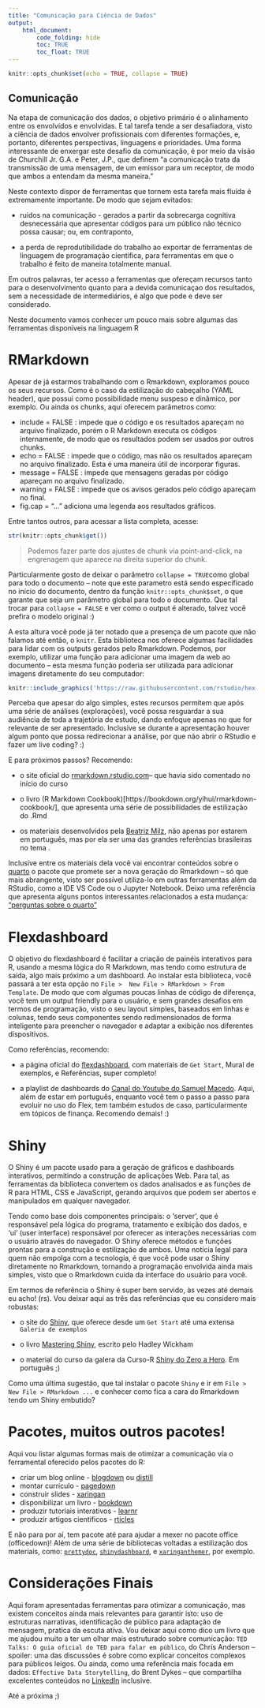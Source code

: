 ```yaml
---
title: "Comunicação para Ciência de Dados"
output: 
    html_document:
        code_folding: hide
        toc: TRUE
        toc_float: TRUE
---
```


```r
knitr::opts_chunk$set(echo = TRUE, collapse = TRUE)
```


## Comunicação

Na etapa de comunicação dos dados, o objetivo primário é o alinhamento entre os envolvidos e envolvidas. E tal tarefa tende a ser desafiadora, visto a ciência de dados envolver profissionais com diferentes formações, e, portanto, diferentes perspectivas, linguagens e prioridades. Uma forma interessante de enxergar este desafio da comunicação, é por meio da visão de Churchill Jr. G.A. e Peter, J.P., que definem "a comunicação trata da transmissão de uma mensagem, de um emissor para um receptor, de modo que ambos a entendam da mesma maneira."

Neste contexto dispor de ferramentas que tornem esta tarefa mais fluída é extremamente importante. De modo que sejam evitados:

- ruidos na comunicação - gerados a partir da sobrecarga cognitiva desnecessária que apresentar códigos para um público não técnico possa causar; ou, em contraponto,

- a perda de reprodutibilidade do trabalho ao exportar de ferramentas de linguagem de programação cientifica, para ferramentas em que o trabalho é feito de maneira totalmente manual.


Em outros palavras, ter acesso a ferramentas que ofereçam recursos tanto para o desenvolvimento quanto para a devida comunicaçao dos resultados, sem a necessidade de intermediários, é algo que pode e deve ser considerado.

Neste documento vamos conhecer um pouco mais sobre algumas das ferramentas disponíveis na linguagem R



# RMarkdown

Apesar de já estarmos trabalhando com o Rmarkdown, exploramos pouco os seus recursos. Como é o caso da estilização do cabeçalho  (YAML header), que possui como possibilidade menu suspeso e dinâmico, por exemplo. Ou ainda os chunks, aqui oferecem parâmetros como:


- include = FALSE : impede que o código e os resultados apareçam no arquivo finalizado, porém o R Markdown executa os códigos internamente, de modo que os resultados podem ser usados por outros chunks.
- echo = FALSE : impede que o código, mas não os resultados apareçam no arquivo finalizado. Esta é uma maneira útil de incorporar figuras.
- message = FALSE : impede que mensagens geradas por código apareçam no arquivo finalizado.
- warning = FALSE : impede que os avisos gerados pelo código apareçam no final.
- fig.cap = "..." adiciona uma legenda aos resultados gráficos.

Entre tantos outros, para acessar a lista completa, acesse:

```r
str(knitr::opts_chunk$get())
```

> Podemos fazer parte dos ajustes de chunk via point-and-click, na engrenagem que aparece na direita superior do chunk.

Particularmente gosto de deixar o parâmetro `collapse = TRUE`como global para todo o documento – note que este parametro está sendo específicado no início do documento, dentro da função `knitr::opts_chunk$set`, o que garante que seja um parâmetro global para todo o documento. Que tal trocar para `collapse = FALSE` e ver como o output é alterado, talvez você prefira o modelo original :) 

A esta altura você pode já ter notado que a presença de um pacote que não falamos até então, o `knitr`. Esta biblioteca nos oferece algumas facilidades para lidar com os outputs gerados pelo Rmarkdown. Podemos, por exemplo, utilizar uma função para adicionar uma imagem da web ao documento – esta mesma função poderia ser utilizada para adicionar imagens diretamente do seu computador:


```r
knitr::include_graphics('https://raw.githubusercontent.com/rstudio/hex-stickers/master/PNG/knitr.png')
```

Perceba que apesar do algo simples, estes recursos permitem que após uma série de análises (explorações), você possa resguardar a sua audiência de toda a trajetória de estudo, dando enfoque apenas no que for relevante de ser apresentado. Inclusive se durante a apresentação houver algum ponto que possa redirecionar a análise, por que não abrir o RStudio e fazer um live coding? :) 


E para próximos passos? Recomendo:

- o site oficial do [rmarkdown.rstudio.com](https://rmarkdown.rstudio.com/docs/articles/rmarkdown.html)– que havia sido comentado no início do curso

- o livro (R Markdown Cookbook)[https://bookdown.org/yihui/rmarkdown-cookbook/], que apresenta uma série de possibilidades de estilização do .Rmd

-  os materiais desenvolvidos pela [Beatriz Milz](https://beamilz.com/talks/pt/), não apenas por estarem em português, mas por ela ser uma das grandes referências brasileiras no tema . 


Inclusive entre os materiais dela você vai encontrar conteúdos sobre o [quarto](https://quarto.org/) o pacote que promete ser a nova geração do Rmarkdown – só que mais abrangente, visto ser possível utiliza-lo em outras ferramentas além da RStudio, como a IDE VS Code ou o Jupyter Notebook. Deixo uma referência que apresenta alguns pontos interessantes relacionados a esta mudança: ["perguntas sobre o quarto"](https://occasionaldivergences.com/posts/quarto-questions/?utm_campaign=Data_Elixir&utm_source=Data_Elixir_409/)



# Flexdashboard

O objetivo do flexdashboard é facilitar a criação de painéis interativos para R, usando a mesma lógica do R Markdown, mas tendo como estrutura de saída, algo mais próximo a um dashboard. Ao instalar esta biblioteca, você passará a ter esta opção no `File >  New File > RMarkdown > From Template`. De modo que com algumas poucas linhas de código de diferença, você tem um output friendly para o usuário, e sem grandes desafios em termos de programação, visto o seu layout simples,  baseados em linhas e colunas, tendo seus componentes sendo redimensionados de forma inteligente para preencher o navegador e adaptar a exibição nos diferentes dispositivos. 

Como referências, recomendo:

- a página oficial do [flexdashboard](https://pkgs.rstudio.com/flexdashboard/), com materiais de `Get Start`, Mural de exemplos, e Referências, super completo!

- a playlist de dashboards do  [Canal do Youtube do Samuel Macedo](https://www.youtube.com/watch?v=51N-LSYXlHU&list=PLCQ7-I8jjAsn-2ZcKBjGE8XfPc1VAm05J). Aqui, além de estar em português, enquanto você tem o passo a passo para evoluir no uso do Flex, tem também estudos de caso, particularmente em tópicos de finança. Recomendo demais! :) 



# Shiny

O Shiny é um pacote usado para a geração de gráficos e dashboards interativos, permitindo a construção de aplicações Web. Para tal, as ferramentas da biblioteca convertem os dados analisados e as funções de R para HTML, CSS e JavaScript, gerando arquivos que podem ser abertos e manipulados em qualquer navegador. 

Tendo como base dois componentes principais: o ‘server’, que é responsável pela lógica do programa, tratamento e exibição dos dados, e ‘ui’ (user interface) responsável por oferecer as interações necessárias com o usuário através do navegador. O Shiny oferece métodos e funções prontas para a construção e estilização de ambos. Uma notícia legal para quem não empolga com a tecnologia, é que você pode usar o Shiny diretamente no Rmarkdown, tornando a programação envolvida ainda mais simples, visto que o Rmarkdown cuida da interface do usuário para você. 

Em termos de referência o Shiny é super bem servido, às vezes até demais eu acho! (rs). Vou deixar aqui as três das referências que eu considero mais robustas: 

- o site do [Shiny](https://shiny.rstudio.com/), que oferece desde um `Get Start` até uma extensa `Galeria de exemplos`

- o livro [Mastering Shiny](https://mastering-shiny.org/index.html), escrito pelo Hadley Wickham

- o material do curso da galera da Curso-R [Shiny do Zero a Hero](https://curso-r.github.io/latinr-shiny/). Em português ;)  

Como uma última sugestão, que tal instalar o pacote `Shiny` e ir em `File >  New File > RMarkdown ...` e conhecer como fica a cara do Rmarkdown tendo um Shiny embutido? 


# Pacotes, muitos outros pacotes! 

Aqui vou listar algumas formas mais de otimizar a comunicação via o ferramental oferecido pelos pacotes do R: 

- criar um blog online - [blogdown](https://github.com/rstudio/blogdown) ou [distill](https://github.com/rstudio/distill)
- montar currículo - [pagedown](https://github.com/rstudio/pagedown)
- construir slides - [xaringan](https://github.com/yihui/xaringan)
- disponibilizar um livro - [bookdown](https://github.com/rstudio/bookdown)
- produzir tutoriais interativos - [learnr](https://github.com/rstudio/learnr)
- produzir artigos cientificos - [rticles](https://github.com/rstudio/rticles)


E não para por aí, tem pacote até para ajudar a mexer no pacote office (officedown)! Além de uma série de bibliotecas voltadas a estilização dos materiais, como: [`prettydoc`](https://github.com/yixuan/prettydoc), [`shinydashboard`](https://github.com/rstudio/shinydashboard), e [`xaringanthemer`](https://github.com/gadenbuie/xaringanthemer), por exemplo.


# Considerações Finais

Aqui foram apresentadas ferramentas para otimizar a comunicação, mas existem conceitos ainda mais relevantes para garantir isto: uso de estruturas narrativas, identificação de público para adaptação de mensagem, pratica da escuta ativa. Vou deixar aqui como dico um livro que me ajudou muito a ter um olhar mais estruturado sobre comunicação: `TED Talks: O guia oficial do TED para falar em público`, do Chris Anderson – spoiler: uma das discussões é sobre como explicar conceitos complexos para públicos leigos. Ou ainda, como uma referência mais focada em dados: `Effective Data Storytelling`, do Brent Dykes – que compartilha excelentes conteúdos no [LinkedIn](https://www.linkedin.com/in/brentdykes/) inclusive.


Até a próxima ;)




